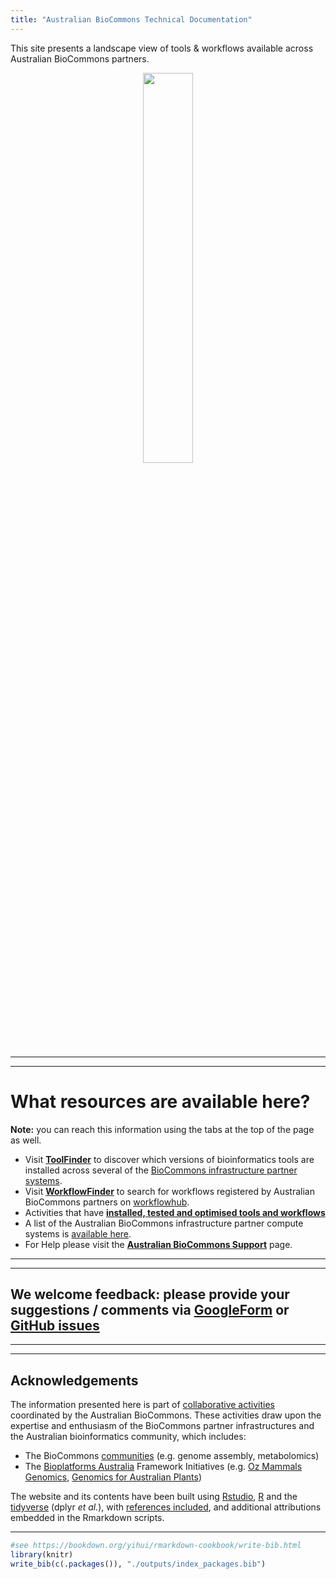 ```yaml
---
title: "Australian BioCommons Technical Documentation"
---
```


This site presents a landscape view of tools & workflows available across Australian BioCommons partners.

<center>
[![](./images/Australian-Biocommons-Logo-Horizontal-300dpi.jpg){width=40%}](https://www.biocommons.org.au/)
</center>

-----

-----

# What resources are available here?

**Note:** you can reach this information using the tabs at the top of the page as well.

- Visit [**ToolFinder**](https://australianbiocommons.github.io/2_tools.html) to discover which versions of bioinformatics tools are installed across several of the [BioCommons infrastructure partner systems](http://support.biocommons.org.au/support/solutions/articles/6000251977-compute-systems-at-the-biocommons-partner-infrastructures).
- Visit [**WorkflowFinder**](https://australianbiocommons.github.io/2_1_workflows.html) to search for workflows registered by Australian BioCommons partners on [workflowhub](https://workflowhub.eu/programmes/8).
- Activities that have [**installed, tested and optimised tools and workflows**](3_biocommons_activities.html)
- A list of the Australian BioCommons infrastructure partner compute systems is [available here](http://support.biocommons.org.au/support/solutions/articles/6000251977-compute-systems-at-the-biocommons-partner-infrastructures).
- For Help please visit the [**Australian BioCommons Support**](http://support.biocommons.org.au/support/solutions) page.

-----

-----

## We welcome feedback: please provide your suggestions / comments via [GoogleForm](https://forms.gle/BgbBeGfAV6396p797) or [GitHub issues](https://github.com/AustralianBioCommons/australianbiocommons.github.io/issues)

-----

-----

## Acknowledgements

The information presented here is part of [collaborative activities](https://www.biocommons.org.au/activities) coordinated by the Australian BioCommons. These activities draw upon the expertise and enthusiasm of the BioCommons partner infrastructures and the Australian bioinformatics community, which includes:

- The BioCommons [communities](https://www.biocommons.org.au/get-involved) (e.g. genome assembly, metabolomics)
- The [Bioplatforms Australia](https://bioplatforms.com/) Framework Initiatives (e.g. [Oz Mammals Genomics](https://ozmammalsgenomics.com/), [Genomics for Australian Plants](https://www.genomicsforaustralianplants.com/))

The website and its contents have been built using [Rstudio](https://rstudio.com/), [R](https://www.r-project.org/) and the [tidyverse](https://www.tidyverse.org/) (dplyr *et al.*), with [references included](5_attributions.html), and additional attributions embedded in the Rmarkdown scripts.

-----


```r
#see https://bookdown.org/yihui/rmarkdown-cookbook/write-bib.html
library(knitr)
write_bib(c(.packages()), "./outputs/index_packages.bib")
```

